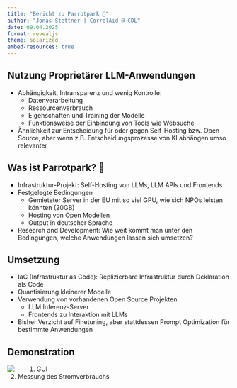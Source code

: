 ```yaml
---
title: "Bericht zu Parrotpark 🦜"
author: "Jonas Stettner | CorrelAid @ CDL"
date: 09.04.2025
format: revealjs
theme: solarized
embed-resources: true
---
```


## Nutzung Proprietärer LLM-Anwendungen 

- Abhängigkeit, Intransparenz und wenig Kontrolle:
    - Datenverarbeitung
    - Ressourcenverbrauch
    - Eigenschaften und Training der Modelle
    - Funktionsweise der Einbindung von Tools wie Websuche
- Ähnlichkeit zur Entscheidung für oder gegen Self-Hosting bzw. Open Source, aber wenn z.B. Entscheidungsprozesse von KI abhängen umso relevanter

## Was ist Parrotpark? 🦜

- Infrastruktur-Projekt: Self-Hosting von LLMs, LLM APIs und Frontends
- Festgelegte Bedingungen
    - Gemieteter Server in der EU mit so viel GPU, wie sich NPOs leisten könnten (20GB)
    - Hosting von Open Modellen
    - Output in deutscher Sprache
- Research and Development: Wie weit kommt man unter den Bedingungen, welche Anwendungen lassen sich umsetzen?

## Umsetzung

- IaC (Infrastruktur as Code): Replizierbare Infrastruktur durch Deklaration als Code
- Quantisierung kleinerer Modelle 
- Verwendung von vorhandenen Open Source Projekten
    - LLM Inferenz-Server 
    - Frontends zu Interaktion mit LLMs
- Bisher Verzicht auf Finetuning, aber stattdessen Prompt Optimization für bestimmte Anwendungen

## Demonstration
<img style="float: left; margin-right: 50px" src="images/image.png"/>

1. GUI
2. Messung des Stromverbrauchs
